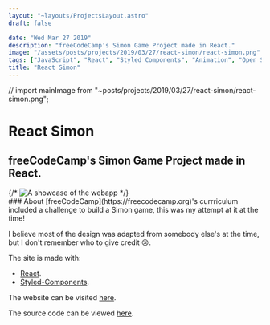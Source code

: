 ```yaml
---
layout: "~layouts/ProjectsLayout.astro"
draft: false

date: "Wed Mar 27 2019"
description: "freeCodeCamp's Simon Game Project made in React."
image: "/assets/posts/projects/2019/03/27/react-simon/react-simon.png"
tags: ["JavaScript", "React", "Styled Components", "Animation", "Open Source"]
title: "React Simon"
---
```



// import mainImage from "~posts/projects/2019/03/27/react-simon/react-simon.png";


# React Simon

## freeCodeCamp's Simon Game Project made in React.

<SmartLink class="block" href="https://react-simon.netlify.app/">
  {/* <Image src={mainImage} alt="A showcase of the webapp" /> */}
</SmartLink>

<div id="content">
  ### About
  [freeCodeCamp](https://freecodecamp.org)'s currriculum included a challenge to build a Simon game, this was my attempt at it at the time!

I believe most of the design was adapted from somebody else's at the time, but I don't remember who to give credit 😢.

The site is made with:

- [React](https://reactjs.org).
- [Styled-Components](https://styled-components.com/).

The website can be visited [here](https://react-simon.netlify.app/).

The source code can be viewed [here](https://github.com/royeden/react-simon).

</div>

